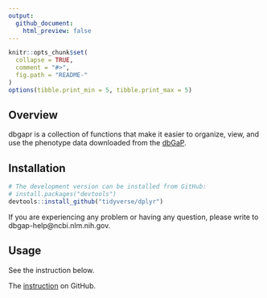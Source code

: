 ---
output:
  github_document:
    html_preview: false
---

<!-- README.md is generated from README.Rmd. Please edit that file -->

```{r, echo = FALSE}
knitr::opts_chunk$set(
  collapse = TRUE,
  comment = "#>",
  fig.path = "README-"
)
options(tibble.print_min = 5, tibble.print_max = 5)
```

## Overview

dbgapr is a collection of functions that make it easier to organize, view, and use the phenotype data downloaded from the [dbGaP](https://www.ncbi.nlm.nih.gov/gap). 

## Installation

```{r, eval = FALSE}

# The development version can be installed from GitHub:
# install.packages("devtools")
devtools::install_github("tidyverse/dplyr")
```

If you are experiencing any problem or having any question, please write to dbgap-help@ncbi.nlm.nih.gov.

## Usage

See the instruction below.

The [instruction](https://github.com/jameslhao/dbgapr_dev/blob/master/inst/doc/introduction.Rmd) on GitHub.


